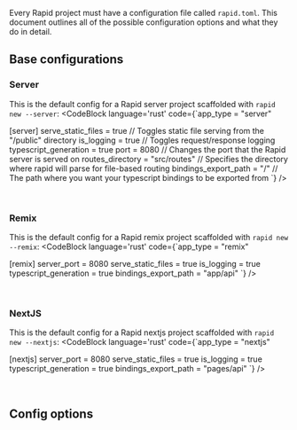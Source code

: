 
Every Rapid project must have a configuration file called `rapid.toml`. This document outlines all of the possible configuration options and what they do in detail.
<br />
## Base configurations

### Server
This is the default config for a Rapid server project scaffolded with `rapid new --server`:
<CodeBlock language='rust' code={`app_type = "server"

[server]
serve_static_files = true // Toggles static file serving from the "/public" directory
is_logging = true // Toggles request/response logging
typescript_generation = true
port = 8080 // Changes the port that the Rapid server is served on
routes_directory = "src/routes" // Specifies the directory where rapid will parse for file-based routing
bindings_export_path = "/" // The path where you want your typescript bindings to be exported from
`} />

<br />

### Remix
This is the default config for a Rapid remix project scaffolded with `rapid new --remix`:
<CodeBlock language='rust' code={`app_type = "remix"

[remix]
server_port = 8080
serve_static_files = true
is_logging = true
typescript_generation = true
bindings_export_path = "app/api"
`} />

<br />

### NextJS
This is the default config for a Rapid nextjs project scaffolded with `rapid new --nextjs`:
<CodeBlock language='rust' code={`app_type = "nextjs"

[nextjs]
server_port = 8080
serve_static_files = true
is_logging = true
typescript_generation = true
bindings_export_path = "pages/api"
`} />

<br />

## Config options
